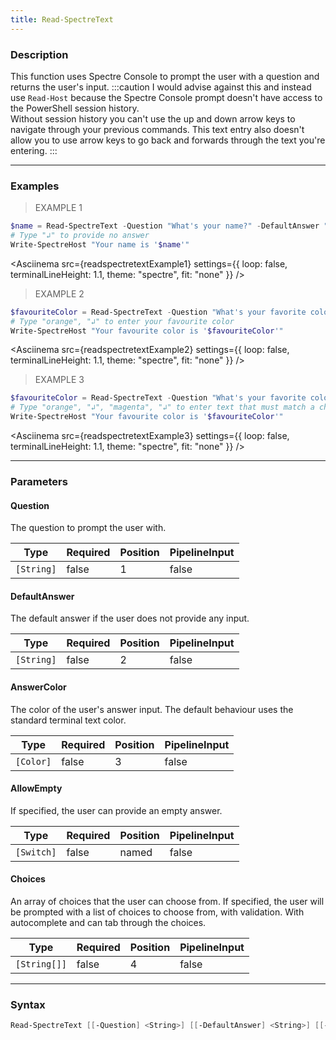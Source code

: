 ```yaml
---
title: Read-SpectreText
---
```









### Description

This function uses Spectre Console to prompt the user with a question and returns the user's input.
:::caution
I would advise against this and instead use `Read-Host` because the Spectre Console prompt doesn't have access to the PowerShell session history.  
Without session history you can't use the up and down arrow keys to navigate through your previous commands.
This text entry also doesn't allow you to use arrow keys to go back and forwards through the text you're entering.
:::



---


### Examples
> EXAMPLE 1

```powershell
$name = Read-SpectreText -Question "What's your name?" -DefaultAnswer "Prefer not to say"
# Type "↲" to provide no answer
Write-SpectreHost "Your name is '$name'"
```
<Asciinema
    src={readspectretextExample1}
    settings={{
        loop: false,
        terminalLineHeight: 1.1,
        theme: "spectre",
        fit: "none"
    }}
/>
> EXAMPLE 2

```powershell
$favouriteColor = Read-SpectreText -Question "What's your favorite color?" -DefaultAnswer "pink"
# Type "orange", "↲" to enter your favourite color
Write-SpectreHost "Your favourite color is '$favouriteColor'"
```
<Asciinema
    src={readspectretextExample2}
    settings={{
        loop: false,
        terminalLineHeight: 1.1,
        theme: "spectre",
        fit: "none"
    }}
/>
> EXAMPLE 3

```powershell
$favouriteColor = Read-SpectreText -Question "What's your favorite color?" -AnswerColor "Cyan1" -Choices "Black", "Green", "Magenta", "I'll never tell!"
# Type "orange", "↲", "magenta", "↲" to enter text that must match a choice in the choices list, orange will be rejected, magenta will be accepted
Write-SpectreHost "Your favourite color is '$favouriteColor'"
```
<Asciinema
    src={readspectretextExample3}
    settings={{
        loop: false,
        terminalLineHeight: 1.1,
        theme: "spectre",
        fit: "none"
    }}
/>


---


### Parameters
#### **Question**

The question to prompt the user with.






|Type      |Required|Position|PipelineInput|
|----------|--------|--------|-------------|
|`[String]`|false   |1       |false        |



#### **DefaultAnswer**

The default answer if the user does not provide any input.






|Type      |Required|Position|PipelineInput|
|----------|--------|--------|-------------|
|`[String]`|false   |2       |false        |



#### **AnswerColor**

The color of the user's answer input. The default behaviour uses the standard terminal text color.






|Type     |Required|Position|PipelineInput|
|---------|--------|--------|-------------|
|`[Color]`|false   |3       |false        |



#### **AllowEmpty**

If specified, the user can provide an empty answer.






|Type      |Required|Position|PipelineInput|
|----------|--------|--------|-------------|
|`[Switch]`|false   |named   |false        |



#### **Choices**

An array of choices that the user can choose from. If specified, the user will be prompted with a list of choices to choose from, with validation.
With autocomplete and can tab through the choices.






|Type        |Required|Position|PipelineInput|
|------------|--------|--------|-------------|
|`[String[]]`|false   |4       |false        |





---


### Syntax
```powershell
Read-SpectreText [[-Question] <String>] [[-DefaultAnswer] <String>] [[-AnswerColor] <Color>] [-AllowEmpty] [[-Choices] <String[]>] [<CommonParameters>]
```
